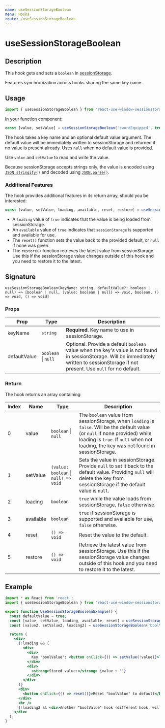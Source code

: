 ```yaml
---
name: useSessionStorageBoolean
menu: Hooks
route: /useSessionStorageBoolean
---
```



<h1>useSessionStorageBoolean</h1>

## Description

This hook gets and sets a `boolean` in [sessionStorage](https://developer.mozilla.org/en-US/docs/Web/API/Window/sessionStorage). 

Features synchronization across hooks sharing the same key name.

## Usage

```jsx
import { useSessionStorageBoolean } from 'react-use-window-sessionstorage';
```

In your function component:

```jsx
const [value, setValue] = useSessionStorageBoolean('swordEquipped', true);
```

The hook takes a key name and an optional default value argument. The default value will be immediately written to sessionStorage and returned if no value is present already. Uses `null` when no default value is provided.

Use `value` and `setValue` to read and write the value.

Because sessionStorage accepts strings only, the value is encoded using 
[`JSON.stringify()`](https://developer.mozilla.org/en-US/docs/Web/JavaScript/Reference/Global_Objects/JSON/stringify) 
and decoded using [`JSON.parse()`](https://developer.mozilla.org/en-US/docs/Web/JavaScript/Reference/Global_Objects/JSON/parse).

### Additional Features

The hook provides additional features in its return array, should you be interested:

```jsx
const [value, setValue, loading, available, reset, restore] = useSessionStorageBoolean('swordEquipped', true);
```

- A `loading` value of `true` indicates that the value is being loaded from sessionStorage.
- An `available` value of `true` indicates that `sessionStorage` is supported and available for use. 
- The `reset()` function sets the value back to the provided default, or `null` if none was given.
- The `restore()` function retrieves the latest value from sessionStorage. Use this if the sessionStorage value changes outside of this hook and you need to restore it to the latest.

## Signature

`useSessionStorageBoolean(keyName: string, defaultValue?: boolean | null) => [boolean | null, (value: boolean | null) => void, boolean, () => void, () => void]`

### Props

| Prop | Type | Description |
|------|------|-------------|
| keyName | `string` | **Required.** Key name to use in sessionStorage. |
| defaultValue | `boolean` &#124; `null` | Optional. Provide a default `boolean` value when the key's value is not found in sessionStorage. Will be immediately written to sessionStorage if not present. Use `null` for no default. |

### Return

The hook returns an array containing:

| Index | Name | Type | Description |
|-------|------|------|-------------|
| 0 | value | `boolean` &#124; `null` | The `boolean` value from sessionStorage, when `loading` is `false`. Will be the default value (or `null` if none provided) while loading is `true`. If `null` when not loading, the key was not found in sessionStorage. |
| 1 | setValue | `(value: boolean` &#124; `null) => void` | Sets the value in sessionStorage. Provide `null` to set it back to the default value. Providing `null` will delete the key from sessionStorage if the default value is `null`. |
| 2 | loading | `boolean` | `true` while the value loads from sessionStorage, `false` otherwise. |
| 3 | available | `boolean` | `true` if sessionStorage is supported and available for use, `false` otherwise. |
| 4 | reset | `() => void` | Reset the value to the default. |
| 5 | restore | `() => void` | Retrieve the latest value from sessionStorage. Use this if the sessionStorage value changes outside of this hook and you need to restore it to the latest. |

## Example

<div style={{border: 'solid 2px #67788a', padding: '20px'}}>
  <UseSessionStorageBooleanExample />
</div>

```jsx
import * as React from 'react';
import { useSessionStorageBoolean } from 'react-use-window-sessionstorage';

export function UseSessionStorageBooleanExample() {
  const defaultValue = true;
  const [value, setValue, loading, available, reset] = useSessionStorageBoolean('boolValue', defaultValue);
  const [value2, setValue2, loading2] = useSessionStorageBoolean('boolValue', defaultValue);

  return (
    <div>
      {!loading && (
        <div>
          <div>
            Key "boolValue": <button onClick={() => setValue(!value)}>Toggle</button>
          </div>
          <div>
            <strong>Stored value:</strong> {value + ''}
          </div>
        </div>
      )}
      <div>
        <button onClick={() => reset()}>Reset "boolValue" to default</button>
      </div>
      <hr />
      {!loading2 && <div>Another "boolValue" hook (different hook, will synchronize): {value2 + ''}</div>}
    </div>
  );
}
```
